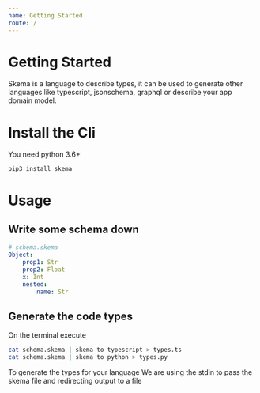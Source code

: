 ```yaml
---
name: Getting Started
route: /
---
```


# Getting Started

Skema is a language to describe types, it can be used to generate other languages like typescript, jsonschema, graphql or describe your app domain model.


# Install the Cli
You need python 3.6+ 
```
pip3 install skema
```

# Usage

## Write some schema down
```yml
# schema.skema
Object:
    prop1: Str
    prop2: Float
    x: Int
    nested:
        name: Str
```

## Generate the code types
On the terminal execute 
```sh
cat schema.skema | skema to typescript > types.ts
cat schema.skema | skema to python > types.py
```
To generate the types for your language
We are using the stdin to pass the skema file and redirecting output to a file